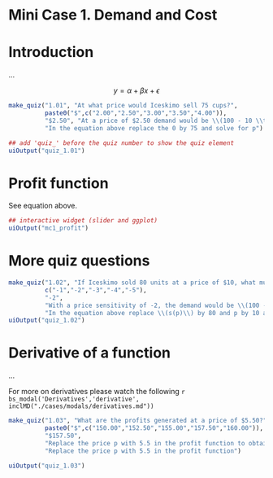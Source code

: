 # Mini Case 1. Demand and Cost

# Introduction

...

$$ 
  y = \alpha + \beta x + \epsilon 
  \label{eq:sample}
$$

```r
make_quiz("1.01", "At what price would Iceskimo sell 75 cups?",
          paste0("$",c("2.00","2.50","3.00","3.50","4.00")),
          "$2.50", "At a price of $2.50 demand would be \\(100 - 10 \\times 2.50 = 75\\)",
          "In the equation above replace the 0 by 75 and solve for p")

## add 'quiz_' before the quiz number to show the quiz element
uiOutput("quiz_1.01")
```

# Profit function

See equation \ref{eq:sample} above.

```r
## interactive widget (slider and ggplot)
uiOutput("mc1_profit")
```

# More quiz questions

```r
make_quiz("1.02", "If Iceskimo sold 80 units at a price of $10, what must the price sensitivity have been in the Kearny Mesa market?",
          c("-1","-2","-3","-4","-5"),
          "-2",
          "With a price sensitivity of -2, the demand would be \\(100 - 2 \\times 10 = 80\\)",
          "In the equation above replace \\(s(p)\\) by 80 and p by 10 and solve for \\(a\\) in \\(80 = 100 + a \\times 10\\)")
uiOutput("quiz_1.02")
```

# Derivative of a function

...

<div class="resources">
For more on derivatives please watch the following `r bs_modal('Derivatives','derivative', inclMD("./cases/modals/derivatives.md"))`
</div>

```r
make_quiz("1.03", "What are the profits generated at a price of $5.50?",
          paste0("$",c("150.00","152.50","155.00","157.50","160.00")),
          "$157.50",
          "Replace the price p with 5.5 in the profit function to obtain \\((100 - 10 \\times 5.5) \\times (5.5 - 2) = 157.5\\)",
          "Replace the price p with 5.5 in the profit function")

uiOutput("quiz_1.03")
```
